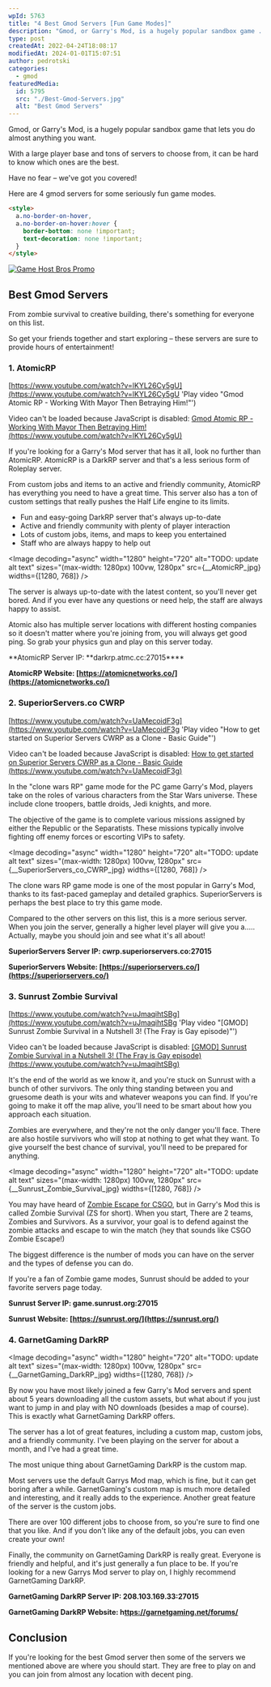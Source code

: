 ```yaml
---
wpId: 5763
title: "4 Best Gmod Servers [Fun Game Modes]"
description: "Gmod, or Garry's Mod, is a hugely popular sandbox game ..."
type: post
createdAt: 2022-04-24T18:08:17
modifiedAt: 2024-01-01T15:07:51
author: pedrotski
categories:
  - gmod
featuredMedia:
  id: 5795
  src: "./Best-Gmod-Servers.jpg"
  alt: "Best Gmod Servers"
---
```




Gmod, or Garry's Mod, is a hugely popular sandbox game that lets you do almost anything you want.

With a large player base and tons of servers to choose from, it can be hard to know which ones are the best.

Have no fear – we've got you covered!

Here are 4 gmod servers for some seriously fun game modes.

```html
<style>
  a.no-border-on-hover,
  a.no-border-on-hover:hover {
    border-bottom: none !important;
    text-decoration: none !important;
  }
</style>
```

[![Game Host Bros Promo](gamehostbrospromoround.png)](https://www.gamehostbros.com/)

## Best Gmod Servers

From zombie survival to creative building, there's something for everyone on this list.

So get your friends together and start exploring – these servers are sure to provide hours of entertainment!

### 1\. AtomicRP

[https://www.youtube.com/watch?v=lKYL26Cy5gU](https://www.youtube.com/watch?v=lKYL26Cy5gU 'Play video "Gmod Atomic RP - Working With Mayor Then Betraying Him!"')

Video can't be loaded because JavaScript is disabled: [Gmod Atomic RP - Working With Mayor Then Betraying Him! (https://www.youtube.com/watch?v=lKYL26Cy5gU)](https://www.youtube.com/watch?v=lKYL26Cy5gU "Gmod Atomic RP - Working With Mayor Then Betraying Him!")

If you're looking for a Garry's Mod server that has it all, look no further than AtomicRP. AtomicRP is a DarkRP server and that's a less serious form of Roleplay server.

From custom jobs and items to an active and friendly community, AtomicRP has everything you need to have a great time. This server also has a ton of custom settings that really pushes the Half Life engine to its limits.

- Fun and easy-going DarkRP server that's always up-to-date
- Active and friendly community with plenty of player interaction
- Lots of custom jobs, items, and maps to keep you entertained
- Staff who are always happy to help out

<Image
  decoding="async"
  width="1280"
  height="720"
  alt="TODO: update alt text"
  sizes="(max-width: 1280px) 100vw, 1280px"
  src={__AtomicRP_jpg}
  widths={[1280, 768]}
/>

The server is always up-to-date with the latest content, so you'll never get bored. And if you ever have any questions or need help, the staff are always happy to assist.

Atomic also has multiple server locations with different hosting companies so it doesn't matter where you're joining from, you will always get good ping. So grab your physics gun and play on this server today.

**AtomicRP Server IP: **darkrp.atmc.cc:27015\*\*\*\*

**AtomicRP Website: [https://atomicnetworks.co/](https://atomicnetworks.co/)**

### 2\. SuperiorServers.co CWRP

[https://www.youtube.com/watch?v=UaMecoidF3g](https://www.youtube.com/watch?v=UaMecoidF3g 'Play video "How to get started on Superior Servers CWRP as a Clone - Basic Guide"')

Video can't be loaded because JavaScript is disabled: [How to get started on Superior Servers CWRP as a Clone - Basic Guide (https://www.youtube.com/watch?v=UaMecoidF3g)](https://www.youtube.com/watch?v=UaMecoidF3g "How to get started on Superior Servers CWRP as a Clone - Basic Guide")

In the "clone wars RP" game mode for the PC game Garry's Mod, players take on the roles of various characters from the Star Wars universe. These include clone troopers, battle droids, Jedi knights, and more.

The objective of the game is to complete various missions assigned by either the Republic or the Separatists. These missions typically involve fighting off enemy forces or escorting VIPs to safety.

<Image
  decoding="async"
  width="1280"
  height="720"
  alt="TODO: update alt text"
  sizes="(max-width: 1280px) 100vw, 1280px"
  src={__SuperiorServers_co_CWRP_jpg}
  widths={[1280, 768]}
/>

The clone wars RP game mode is one of the most popular in Garry's Mod, thanks to its fast-paced gameplay and detailed graphics. SuperiorServers is perhaps the best place to try this game mode.

Compared to the other servers on this list, this is a more serious server. When you join the server, generally a higher level player will give you a..... Actually, maybe you should join and see what it's all about!

**SuperiorServers Server IP: cwrp.superiorservers.co:27015**

**SuperiorServers Website: [https://superiorservers.co/](https://superiorservers.co/)**

### 3\. Sunrust Zombie Survival

[https://www.youtube.com/watch?v=uJmaqihtSBg](https://www.youtube.com/watch?v=uJmaqihtSBg 'Play video "[GMOD] Sunrust Zombie Survival in a Nutshell 3! (The Fray is Gay episode)"')

Video can't be loaded because JavaScript is disabled: [\[GMOD\] Sunrust Zombie Survival in a Nutshell 3! (The Fray is Gay episode) (https://www.youtube.com/watch?v=uJmaqihtSBg)](https://www.youtube.com/watch?v=uJmaqihtSBg "[GMOD] Sunrust Zombie Survival in a Nutshell 3! (The Fray is Gay episode)")

It's the end of the world as we know it, and you're stuck on Sunrust with a bunch of other survivors. The only thing standing between you and gruesome death is your wits and whatever weapons you can find. If you're going to make it off the map alive, you'll need to be smart about how you approach each situation.

Zombies are everywhere, and they're not the only danger you'll face. There are also hostile survivors who will stop at nothing to get what they want. To give yourself the best chance of survival, you'll need to be prepared for anything.

<Image
  decoding="async"
  width="1280"
  height="720"
  alt="TODO: update alt text"
  sizes="(max-width: 1280px) 100vw, 1280px"
  src={__Sunrust_Zombie_Survival_jpg}
  widths={[1280, 768]}
/>

You may have heard of [Zombie Escape for CSGO](https://www.ghostcap.com/cs-go-zombie-escape-servers/), but in Garry's Mod this is called Zombie Survival (ZS for short). When you start, There are 2 teams, Zombies and Survivors. As a survivor, your goal is to defend against the zombie attacks and escape to win the match (hey that sounds like CSGO Zombie Escape!)

The biggest difference is the number of mods you can have on the server and the types of defense you can do.

If you're a fan of Zombie game modes, Sunrust should be added to your favorite servers page today.

**Sunrust Server IP: game.sunrust.org:27015**

**Sunrust Website: [https://sunrust.org/](https://sunrust.org/)**

### 4\. GarnetGaming DarkRP

<Image
  decoding="async"
  width="1280"
  height="720"
  alt="TODO: update alt text"
  sizes="(max-width: 1280px) 100vw, 1280px"
  src={__GarnetGaming_DarkRP_jpg}
  widths={[1280, 768]}
/>

By now you have most likely joined a few Garry's Mod servers and spent about 5 years downloading all the custom assets, but what about if you just want to jump in and play with NO downloads (besides a map of course). This is exactly what GarnetGaming DarkRP offers.

The server has a lot of great features, including a custom map, custom jobs, and a friendly community. I've been playing on the server for about a month, and I've had a great time.

The most unique thing about GarnetGaming DarkRP is the custom map.

Most servers use the default Garrys Mod map, which is fine, but it can get boring after a while. GarnetGaming's custom map is much more detailed and interesting, and it really adds to the experience. Another great feature of the server is the custom jobs.

There are over 100 different jobs to choose from, so you're sure to find one that you like. And if you don't like any of the default jobs, you can even create your own!

Finally, the community on GarnetGaming DarkRP is really great. Everyone is friendly and helpful, and it's just generally a fun place to be. If you're looking for a new Garrys Mod server to play on, I highly recommend GarnetGaming DarkRP.

**GarnetGaming DarkRP Server IP: 208.103.169.33:27015**

**GarnetGaming DarkRP Website: h[ttps://garnetgaming.net/forums/](ttps://garnetgaming.net/forums/)**

## Conclusion

If you're looking for the best Gmod server then some of the servers we mentioned above are where you should start. They are free to play on and you can join from almost any location with decent ping.
